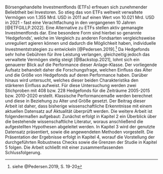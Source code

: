 Börsengehandelte Investmentfonds (ETFs) erfreuen sich zunehmender Beliebtheit bei Investoren. So stieg das von ETFs weltweit verwaltete Vermögen von 1.355 Mrd. USD in 2011 auf einen Wert von 10.021 Mrd. USD in 2021 - fast eine Verachtfachung in den vergangenen 10 Jahren [@ETFGILLP.2022]. Eine Alternative zu ETFs stellen aktiv gemanagte Investmentfonds dar. Eine besondere Form sind hierbei so genannte 'Hedgefonds', welche im Vergleich zu anderen Fondsarten vergleichsweise unreguliert agieren können und dadurch die Möglichkeit haben, individuelle Investmentstrategien zu entwickeln [@Pedersen.2019].^[siehe @Pedersen.2019, S. 19-20] Da Hedgefonds sehr hohe Gebühren für ihre Leistung verlangen, gleichzeitig jedoch das verwaltete Vermögen stetig steigt [@Backstop.2021], lohnt sich ein genauerer Blick auf die Performance dieser Anlage-Klasse. \newline
Der vorliegende Aufsatz behandelt daher die Forschungsfrage, welchen Einfluss das Alter und die Größe von Hedgefonds auf deren Performance haben. Darüber hinaus wird untersucht, welches dieser beiden Charakteristika den stärkeren Einfluss aufweist. Für diese Untersuchung werden zwei Stichproben mit 408 bzw. 228 Hedgefonds für die Zeiträume 2005-2015 bzw. 2010-2020 erstellt. Klassische Performancemaße werden berechnet und diese in Beziehung zu Alter und Größe gesetzt. Der Beitrag dieser Arbeit ist daher, dass bisherige wissenschaftliche Erkenntnisse mit einem aktuellen Datensatz auf Aktualität überprüft werden.\newline
Die weitere Arbeit ist folgendermaßen aufgebaut: Zunächst erfolgt in Kapitel 2 ein Überblick über die bestehende wissenschaftliche Literatur, woraus anschließend die aufgestellten Hypothesen abgeleitet werden. In Kapitel 3 wird der genutzte Datensatz präsentiert, sowie die angewendeten Methoden vorgestellt. Die Präsentation der Ergebnisse erfolgt in Kapitel 4, worauf die Vorstellung der durchgeführten Robustness Checks sowie die Grenzen der Studie in Kapitel 5 folgen. Die Arbeit schließt mit einer zusammenfassenden Schlussfolgerung.